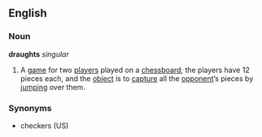 ==English==
===Noun===
'''draughts''' ''singular''
# A [[game]] for two [[player]]s played on a [[chessboard]]; the players have 12 pieces each, and the [[object]] is to [[capture]] all the [[opponent]]’s pieces by [[jump]]ing over them.
===Synonyms===
* checkers (US)